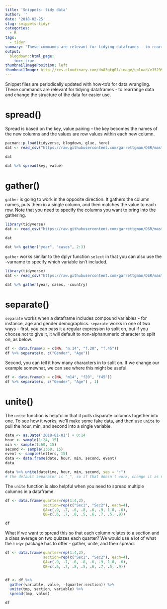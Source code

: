 ```yaml
---
title: 'Snippets: tidy data'
author: ''
date: '2018-02-25'
slug: snippets-tidyr
categories:
  - R 
tags:
  - tidyr
summary: "These commands are relevant for tidying dataframes - to rearrange data and change the structure of the data for easier use."
output:
  blogdown::html_page:
    toc: true
thumbnailImagePosition: left
thumbnailImage: http://res.cloudinary.com/dn83gtg0l/image/upload/v1529964813/dots.jpg
---
```


Snippet files are periodically updated with how-to’s for data wrangling. These commands are relevant for tidying dataframes - to rearrange data and change the structure of the data for easier use.


# spread()

Spread is based on the key, value pairing -- the key becomes the names of the new columns and the values are row values within each new column. 

```r
pacman::p_load(tidyverse, blogdown, glue, here)
dat <- read_csv("https://raw.githubusercontent.com/garrettgman/DSR/master/data-raw/table2.csv")

dat

dat %>% spread(key, value)
```

# gather()

`gather` is going to work in the opposite direction. It gathers the column names, puts them in a single column, and then matches the value to each row. Note that you need to specify the columns you want to bring into the gathering. 

```r
library(tidyverse)
dat <- read_csv("https://raw.githubusercontent.com/garrettgman/DSR/master/data-raw/table4.csv")

dat

dat %>% gather("year", "cases", 2:3)
```

`gather` works similar to the dplyr function `select` in that you can also use the -varname to specify which variable isn't included. 

```r
library(tidyverse)
dat <- read_csv("https://raw.githubusercontent.com/garrettgman/DSR/master/data-raw/table4.csv")

dat %>% gather(year, cases, -country)
```

# separate()

`separate` works when a dataframe includes compound variables - for instance, age and gender demographics. `separate` works in one of two ways - first, you can pass it a regular expression to split on, but if you choose not to give it, it will default to non-alphanumeric character to split on, as below. 

```r
df <- data.frame(x = c(NA, "m.14", "f.20", "f.45"))
df %>% separate(x, c("Gender", "Age"))
```

Second, you can tell it how many characters in to split on. If we change our example somewhat, we can see where this might be useful. 

```r
df <- data.frame(x = c(NA, "m14", "f20", "f45"))
df %>% separate(x, c("Gender", "Age") , 1)
```

# unite()

The `unite` function is helpful in that it pulls disparate columns together into one. To see how it works, we'll make some fake data, and then use `unite` to pull the hour, min, and second into a single variable. 

```r
date <- as.Date('2018-01-01') + 0:14
hour <- sample(1:24, 15)
min <- sample(1:60, 15)
second <- sample(1:60, 15)
event <- sample(letters, 15)
data <- data.frame(date, hour, min, second, event)
data

data %>% unite(datetime, hour, min, second, sep = ":")
# the default separator is "_", so if that doesn't work, change it as necessary
```

The `unite` function is also helpful when you need to spread multiple columns in a dataframe.

```r
df <- data.frame(quarter=rep(1:4,2),
                 section=rep(c("Sec1", "Sec2"), each=4),
                 QA=c(.9, .7, .6, .8, .6, .9, 1.0, .6),
                 QB=c(.6, .7, .8, .5, .6, .7, .5, .9))

df
```

What if we want to spread this so that each column relates to a section and a class average on two quizzes each quarter? We would use a lot of what the `tidyr` package has to offer - gather, unite, and then spread. 

```r
df <- data.frame(quarter=rep(1:4,2),
                 section=rep(c("Sec1", "Sec2"), each=4),
                 QA=c(.9, .7, .6, .8, .6, .9, 1.0, .6),
                 QB=c(.6, .7, .8, .5, .6, .7, .5, .9))


df <- df %>% 
  gather(variable, value, -(quarter:section)) %>%
  unite(tmp, section, variable) %>%
  spread(tmp, value)

df
```

